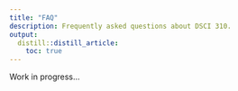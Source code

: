 ```yaml
---
title: "FAQ"
description: Frequently asked questions about DSCI 310.
output:
  distill::distill_article:
    toc: true
---
```


Work in progress...